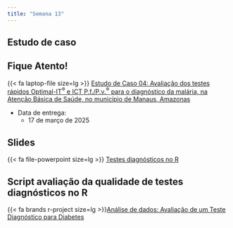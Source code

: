 ```yaml
---
title: "Semana 13"
---
```



## Estudo de caso

::: callout-important

## Fique Atento!

{{< fa laptop-file size=lg >}} [Estudo de Caso 04: Avaliação dos testes rápidos Optimal-IT<sup><span>&#174;</span></sup> e ICT P.f./P.v.<sup>&reg;</sup> para o diagnóstico da malária, na Atenção Básica de Saúde, no município de Manaus, Amazonas](/estudos_de_casos/estudo04.html "Estudo de caso 04"){aria-label="Estudo de caso 04"} 

-   Data de entrega:
    -   17 de março de 2025
:::



## Slides

{{< fa file-powerpoint size=lg >}} [Testes diagnósticos no R](/aulas/Testes%20diagnósticos/testes_R.html "Testes diagnósticos no R"){aria-label="Testes diagnósticos no R"}



## Script avaliação da qualidade de testes diagnósticos no R

{{< fa brands r-project size=lg >}}[Análise de dados: Avaliação de um Teste Diagnóstico para Diabetes](/analise_dados/teste_diabetes.html "Script análise de dados"){aria-label="Script análise de dados"}